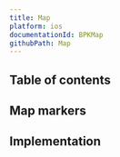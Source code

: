 ```yaml
---
title: Map
platform: ios
documentationId: BPKMap
githubPath: Map
---
```




## Table of contents

## Map markers

<IOSComponentScreenshots
  lightMode={screenshotDefault}
  darkMode={screenshotDefaultDm}
  altText="Default card"
/>

## Implementation

<Readme file={readme} />
